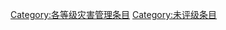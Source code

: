 {{catmore1|[[Wikipedia:灾害管理专题|Wikipedia:灾害管理专题]]}}
{{Articles by Quality|topic=灾害管理|project=灾害管理|format=TOC}}
{{emptycat}}

[[Category:各等级灾害管理条目|Category:各等级灾害管理条目]]
[[Category:未评级条目|Category:未评级条目]]